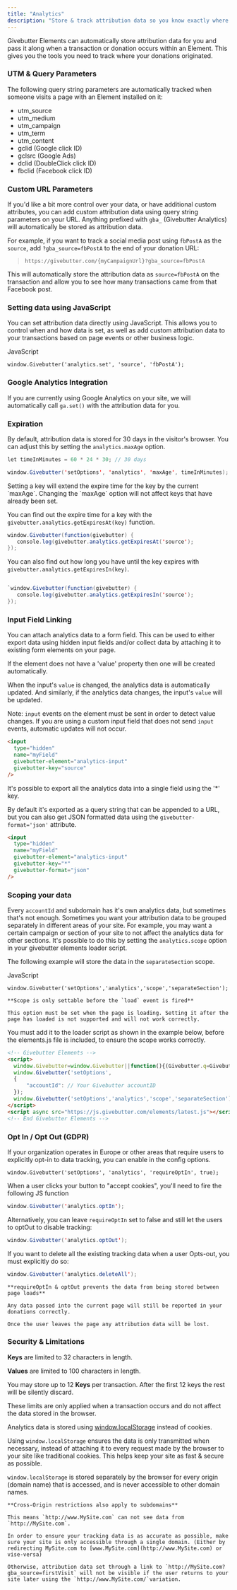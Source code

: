 ```yaml
---
title: "Analytics"
description: "Store & track attribution data so you know exactly where a donation originated."
---
```


Givebutter Elements can automatically store attribution data for you and pass it along when a transaction or donation occurs within an Element. This gives you the tools you need to track where your donations originated.

### UTM & Query Parameters

The following query string parameters are automatically tracked when someone visits a page with an Element installed on it:

- utm_source
- utm_medium
- utm_campaign
- utm_term
- utm_content
- gclid (Google click ID)
- gclsrc (Google Ads)
- dclid (DoubleClick click ID)
- fbclid (Facebook click ID)

### Custom URL Parameters

If you'd like a bit more control over your data, or have additional custom attributes, you can add custom attribution data using query string parameters on your URL. Anything prefixed with `gba_` (Givebutter Analytics) will automatically be stored as attribution data.

For example, if you want to track a social media post using `fbPostA` as the `source`, add `?gba_source=fbPostA` to the end of your donation URL:

> `https://givebutter.com/{myCampaignUrl}?gba_source=fbPostA`

This will automatically store the attribution data as `source=fbPostA` on the transaction and allow you to see how many transactions came from that Facebook post.

### Setting data using JavaScript

You can set attribution data directly using JavaScript. This allows you to control when and how data is set, as well as add custom attribution data to your transactions based on page events or other business logic.

JavaScript

`window.Givebutter('analytics.set', 'source', 'fbPostA'); `

### Google Analytics Integration

If you are currently using Google Analytics on your site, we will automatically call `ga.set()` with the attribution data for you.

### Expiration

By default, attribution data is stored for 30 days in the visitor's browser. You can adjust this by setting the `analytics.maxAge` option.

```java JavaScript
let timeInMinutes = 60 * 24 * 30; // 30 days

window.Givebutter('setOptions', 'analytics', 'maxAge', timeInMinutes);
```

<Info>
  Setting a key will extend the expire time for the key by the current `maxAge`.
  Changing the `maxAge` option will not affect keys that have already been set.
</Info>

You can find out the expire time for a key with the `givebutter.analytics.getExpiresAt(key)` function.

```java JavaScript
window.Givebutter(function(givebutter) {
   console.log(givebutter.analytics.getExpiresAt('source');
});
```

You can also find out how long you have until the key expires with `givebutter.analytics.getExpiresIn(key)`.

```java JavaScript

`window.Givebutter(function(givebutter) {
   console.log(givebutter.analytics.getExpiresIn('source');
});
```

### Input Field Linking

You can attach analytics data to a form field. This can be used to either export data using hidden input fields and/or collect data by attaching it to existing form elements on your page.

If the element does not have a 'value' property then one will be created automatically.

When the input's `value` is changed, the analytics data is automatically updated. And similarly, if the analytics data changes, the input's `value` will be updated.

Note: `input` events on the element must be sent in order to detect value changes. If you are using a custom input field that does not send `input` events, automatic updates will not occur.

```html HTML
<input
  type="hidden"
  name="myField"
  givebutter-element="analytics-input"
  givebutter-key="source"
/>
```

It's possible to export all the analytics data into a single field using the '\*' key.

By default it's exported as a query string that can be appended to a URL, but you can also get JSON formatted data using the `givebutter-format='json'` attribute.

```html HTML
<input
  type="hidden"
  name="myField"
  givebutter-element="analytics-input"
  givebutter-key="*"
  givebutter-format="json"
/>
```

### Scoping your data

Every `accountId` and subdomain has it's own analytics data, but sometimes that's not enough. Sometimes you want your attribution data to be grouped separately in different areas of your site. For example, you may want a certain campaign or section of your site to not affect the analytics data for other sections. It's possible to do this by setting the `analytics.scope` option in your givebutter elements loader script.

The following example will store the data in the `separateSection` scope.

JavaScript

`window.Givebutter('setOptions','analytics','scope','separateSection'); `

<Warning>

    **Scope is only settable before the `load` event is fired**

    This option must be set when the page is loading. Setting it after the page has loaded is not supported and will not work correctly.

</Warning>

You must add it to the loader script as shown in the example below, before the elements.js file is included, to ensure the scope works correctly.

```html HTML
<!-- Givebutter Elements -->
<script>
  window.Givebutter=window.Givebutter||function(){(Givebutter.q=Givebutter.q||[]).push(arguments)};Givebutter.l=+new Date;
  window.Givebutter('setOptions',
  {
      "accountId": // Your Givebutter accountID
  });
  window.Givebutter('setOptions','analytics','scope','separateSection');
</script>
<script async src="https://js.givebutter.com/elements/latest.js"></script>
<!-- End Givebutter Elements -->
```

### Opt In / Opt Out (GDPR)

If your organization operates in Europe or other areas that require users to explicitly opt-in to data tracking, you can enable in the config options.

```javaJavaScript
window.Givebutter('setOptions', 'analytics', 'requireOptIn', true);
```

When a user clicks your button to "accept cookies", you'll need to fire the following JS function

```java JavaScript
window.Givebutter('analytics.optIn');
```

Alternatively, you can leave `requireOptIn` set to false and still let the users to optOut to disable tracking:

```java JavaScript
window.Givebutter('analytics.optOut');
```

If you want to delete all the existing tracking data when a user Opts-out, you must explicitly do so:

```java JavaScript
window.Givebutter('analytics.deleteAll');
```

<Warning>

    **requireOptIn & optOut prevents the data from being stored between page loads**

    Any data passed into the current page will still be reported in your donations correctly.

    Once the user leaves the page any attribution data will be lost.

</Warning>

### Security & Limitations

**Keys** are limited to 32 characters in length.

**Values** are limited to 100 characters in length.

You may store up to 12 **Keys** per transaction. After the first 12 keys the rest will be silently discard.

These limits are only applied when a transaction occurs and do not affect the data stored in the browser.

Analytics data is stored using [window.localStorage](https://developer.mozilla.org/en-US/docs/Web/API/Window/localStorage) instead of cookies.

Using `window.localStorage` ensures the data is only transmitted when necessary, instead of attaching it to every request made by the browser to your site like traditional cookies. This helps keep your site as fast & secure as possible.

`window.localStorage` is stored separately by the browser for every origin (domain name) that is accessed, and is never accessible to other domain names.

<Warning>

    **Cross-Origin restrictions also apply to subdomains**

    This means `http://www.MySite.com` can not see data from `http://MySite.com`.

    In order to ensure your tracking data is as accurate as possible, make sure your site is only accessible through a single domain. (Either by redirecting MySite.com to [www.MySite.com](http://www.MySite.com) or vise-versa)

    Otherwise, attribution data set through a link to `http://MySite.com?gba_source=firstVisit` will not be visible if the user returns to your site later using the `http://www.MySite.com/`variation.

</Warning>
